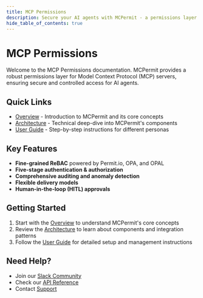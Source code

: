 ```yaml
---
title: MCP Permissions
description: Secure your AI agents with MCPermit - a permissions layer for Model Context Protocol (MCP) servers
hide_table_of_contents: true
---
```


# MCP Permissions

Welcome to the MCP Permissions documentation. MCPermit provides a robust permissions layer for Model Context Protocol (MCP) servers, ensuring secure and controlled access for AI agents.

## Quick Links

- [Overview](overview) - Introduction to MCPermit and its core concepts
- [Architecture](architecture) - Technical deep-dive into MCPermit's components
- [User Guide](guide) - Step-by-step instructions for different personas

## Key Features

- **Fine-grained ReBAC** powered by Permit.io, OPA, and OPAL
- **Five-stage authentication & authorization**
- **Comprehensive auditing and anomaly detection**
- **Flexible delivery models**
- **Human-in-the-loop (HITL) approvals**

## Getting Started

1. Start with the [Overview](overview) to understand MCPermit's core concepts
2. Review the [Architecture](architecture) to learn about components and integration patterns
3. Follow the [User Guide](guide) for detailed setup and management instructions

## Need Help?

- Join our [Slack Community](https://permit-io.slack.com/join/shared_invite/zt-nz6yjgnp-RlP9rtOPwO0n0aH_vLbmBQ#/shared-invite/email)
- Check our [API Reference](https://api.permit.io/v2/redoc)
- Contact [Support](mailto:support@permit.io) 